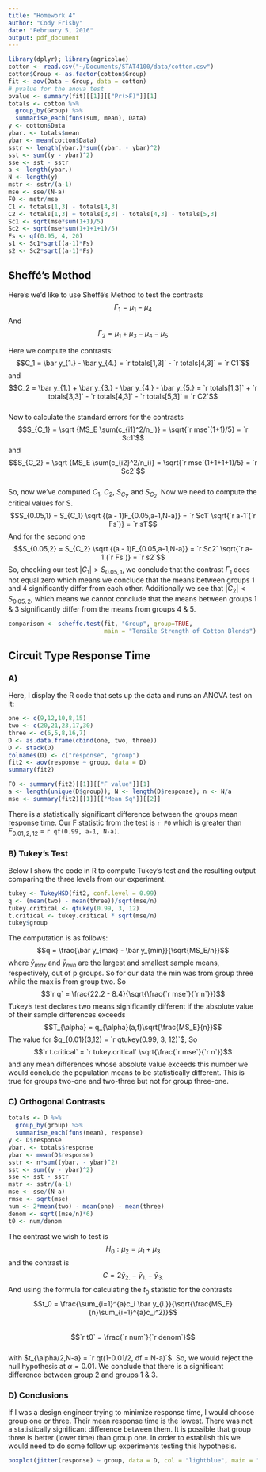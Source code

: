 ```yaml
---
title: "Homework 4"
author: "Cody Frisby"
date: "February 5, 2016"
output: pdf_document
---
```


```r
library(dplyr); library(agricolae)
cotton <- read.csv("~/Documents/STAT4100/data/cotton.csv")
cotton$Group <- as.factor(cotton$Group)
fit <- aov(Data ~ Group, data = cotton)
# pvalue for the anova test
pvalue <- summary(fit)[[1]][["Pr(>F)"]][1]
totals <- cotton %>%
  group_by(Group) %>%
  summarise_each(funs(sum, mean), Data)
y <- cotton$Data
ybar. <- totals$mean
ybar <- mean(cotton$Data)
sstr <- length(ybar.)*sum((ybar. - ybar)^2)
sst <- sum((y - ybar)^2)
sse <- sst - sstr
a <- length(ybar.)
N <- length(y)
mstr <- sstr/(a-1)
mse <- sse/(N-a)
F0 <- mstr/mse
C1 <- totals[1,3] - totals[4,3]
C2 <- totals[1,3] + totals[3,3] - totals[4,3] - totals[5,3]
Sc1 <- sqrt(mse*sum(1+1)/5)
Sc2 <- sqrt(mse*sum(1+1+1+1)/5)
Fs <- qf(0.95, 4, 20)
s1 <- Sc1*sqrt((a-1)*Fs)
s2 <- Sc2*sqrt((a-1)*Fs)
```

## Sheffé's Method  

Here's we'd like to use Sheffé's Method to test the contrasts  $$\Gamma_1 = \mu_1 - \mu_4$$
And 
$$\Gamma_2 = \mu_1 + \mu_3 - \mu_4 - \mu_5$$

Here we compute the contrasts:   
$$C_1 = \bar y_{1.} - \bar y_{4.} = `r totals[1,3]` - `r totals[4,3]` = `r C1`$$
and
$$C_2 = \bar y_{1.} + \bar y_{3.} - \bar y_{4.} - \bar y_{5.} = `r totals[1,3]` + `r totals[3,3]` - `r totals[4,3]` - `r totals[5,3]` = `r C2`$$  
Now to calculate the standard errors for the contrasts  
$$S_{C_1} = \sqrt {MS_E \sum(c_{i1}^2/n_i)} = \sqrt{`r mse`(1+1)/5} = `r Sc1`$$  and $$S_{C_2} = \sqrt {MS_E \sum(c_{i2}^2/n_i)} = \sqrt{`r mse`(1+1+1+1)/5} = `r Sc2`$$    
So, now we've computed $C_1$, $C_2$, $S_{C_1}$, and $S_{C_2}$. Now we need to compute the critical values for S.  
$$S_{0.05,1} = S_{C_1} \sqrt {(a - 1)F_{0.05,a-1,N-a}} = `r Sc1` \sqrt{`r a-1`(`r Fs`)} = `r s1`$$ 
And for the second one 
$$S_{0.05,2} = S_{C_2} \sqrt {(a - 1)F_{0.05,a-1,N-a}} = `r Sc2` \sqrt{`r a-1`(`r Fs`)} = `r s2`$$
So, checking our test $|C_1| > S_{0.05,1}$, we conclude that the contrast $\Gamma_1$ does not equal zero which means we conclude that the means between groups 1 and 4 significantly differ from each other.  Additionally we see that $|C_2| < S_{0.05,2}$, which means we cannot conclude that the means between groups 1 & 3 significantly differ from the means from groups 4 & 5.  

```r
comparison <- scheffe.test(fit, "Group", group=TRUE,
                           main = "Tensile Strength of Cotton Blends")
```


## Circuit Type Response Time
### A)

Here, I display the R code that sets up the data and runs an ANOVA test on it:

```r
one <- c(9,12,10,8,15)
two <- c(20,21,23,17,30)
three <- c(6,5,8,16,7)
D <- as.data.frame(cbind(one, two, three))
D <- stack(D)
colnames(D) <- c("response", "group")
fit2 <- aov(response ~ group, data = D)
summary(fit2)
```

```r
F0 <- summary(fit2)[[1]][["F value"]][1]
a <- length(unique(D$group)); N <- length(D$response); n <- N/a
mse <- summary(fit2)[[1]][["Mean Sq"]][[2]]
```

There is a statistically significant difference between the groups mean response time.  Our F statistic from the test is `r F0` which is greater than $F_{0.01, 2, 12}$ = `r qf(0.99, a-1, N-a)`.  

### B) Tukey's Test

Below I show the code in R to compute Tukey's test and the resulting output comparing the three levels from our experiment.  

```r
tukey <- TukeyHSD(fit2, conf.level = 0.99)
q <- (mean(two) - mean(three))/sqrt(mse/n)
tukey.critical <- qtukey(0.99, 3, 12)
t.critical <- tukey.critical * sqrt(mse/n)
tukey$group
```

The computation is as follows: $$q = \frac{\bar y_{max} - \bar y_{min}}{\sqrt{MS_E/n}}$$ where $\bar y_{max}$ and $\bar y_{min}$ are the largest and smallest sample means, respectively, out of p groups.  So for our data the min was from group three while the max is from group two.  So 
$$`r q` = \frac{22.2 - 8.4}{\sqrt{\frac{`r mse`}{`r n`}}}$$ Tukey's test declares two means significantly different if the absolute value of their sample differences exceeds $$T_{\alpha} = q_{\alpha}(a,f)\sqrt{\frac{MS_E}{n}}$$  The value for $q_{0.01}(3,12) = `r qtukey(0.99, 3, 12)`$,  So $$`r t.critical` =  `r tukey.critical` \sqrt{\frac{`r mse`}{`r n`}}$$ and any mean differences whose absolute value exceeds this number we would conclude the population means to be statistically different.  This is true for groups two-one and two-three but not for group three-one.  

### C)  Orthogonal Contrasts

```r
totals <- D %>%
  group_by(group) %>%
  summarise_each(funs(mean), response)
y <- D$response
ybar. <- totals$response
ybar <- mean(D$response)
sstr <- n*sum((ybar. - ybar)^2)
sst <- sum((y - ybar)^2)
sse <- sst - sstr
mstr <- sstr/(a-1)
mse <- sse/(N-a)
rmse <- sqrt(mse)
num <- 2*mean(two) - mean(one) - mean(three)
denom <- sqrt((mse/n)*6)
t0 <- num/denom
```

The contrast we wish to test is $$H_0:\mu_2 = \mu_1 + \mu_3$$ and the contrast is $$C = 2\bar y_{2.} - \bar y_{1.} - \bar y_{3.}$$ And using the formula for calculating the $t_0$ statistic for the contrasts 
$$t_0 = \frac{\sum_{i=1}^{a}c_i \bar y_{i.}}{\sqrt{\frac{MS_E}{n}\sum_{i=1}^{a}c_i^2}}$$  
$$`r t0` = \frac{`r num`}{`r denom`}$$  
with $t_{\alpha/2,N-a} = `r qt(1-0.01/2, df = N-a)`$.  So, we would reject the null hypothesis at $\alpha = 0.01$.  We conclude that there is a significant difference between group 2 and groups 1 & 3.  

### D) Conclusions 
If I was a design engineer trying to minimize response time, I would choose group one or three.  Their mean response time is the lowest.  There was not a statistically significant difference between them. It is possible that group three is better (lower time) than group one.  In order to establish this we would need to do some follow up experiments testing this hypothesis.  


```r
boxplot(jitter(response) ~ group, data = D, col = "lightblue", main = "Response Time by Circuit Type", pch = 16)
```
